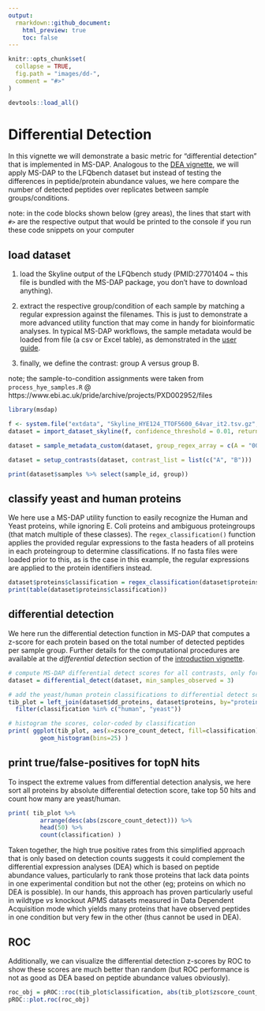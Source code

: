 ```yaml
---
output: 
  rmarkdown::github_document:
    html_preview: true
    toc: false
---
```


```r
knitr::opts_chunk$set(
  collapse = TRUE,
  fig.path = "images/dd-",
  comment = "#>"
)
```

```r
devtools::load_all()
```


# Differential Detection

In this vignette we will demonstrate a basic metric for "differential detection" that is implemented in MS-DAP. Analogous to the [DEA vignette](differential_expression_analysis.md), we will apply MS-DAP to the LFQbench dataset but instead of testing the differences in peptide/protein abundance values, we here compare the number of detected peptides over replicates between sample groups/conditions.

note: in the code blocks shown below (grey areas), the lines that start with `#> ` are the respective output that would be printed to the console if you run these code snippets on your computer


## load dataset

1. load the Skyline output of the LFQbench study (PMID:27701404 ~ this file is bundled with the MS-DAP package, you don't have to download anything).

2. extract the respective group/condition of each sample by matching a regular expression against the filenames. This is just to demonstrate a more advanced utility function that may come in handy for bioinformatic analyses. In typical MS-DAP workflows, the sample metadata would be loaded from file (a csv or Excel table), as demonstrated in the [user guide](userguide.md).

3. finally, we define the contrast: group A versus group B.


note; the sample-to-condition assignments were taken from `process_hye_samples.R`  @  https://www.ebi.ac.uk/pride/archive/projects/PXD002952/files

```r
library(msdap)

f <- system.file("extdata", "Skyline_HYE124_TTOF5600_64var_it2.tsv.gz", package = "msdap")
dataset = import_dataset_skyline(f, confidence_threshold = 0.01, return_decoys = F, acquisition_mode = "dia")

dataset = sample_metadata_custom(dataset, group_regex_array = c(A = "007|009|011", B = "008|010|012") )

dataset = setup_contrasts(dataset, contrast_list = list(c("A", "B")))

print(dataset$samples %>% select(sample_id, group))
```


## classify yeast and human proteins

We here use a MS-DAP utility function to easily recognize the Human and Yeast proteins, while ignoring E. Coli proteins and ambiguous proteingroups (that match multiple of these classes). The `regex_classification()` function applies the provided regular expressions to the fasta headers of all proteins in each proteingroup to determine classifications. If no fasta files were loaded prior to this, as is the case in this example, the regular expressions are applied to the protein identifiers instead.

```r
dataset$proteins$classification = regex_classification(dataset$proteins$fasta_headers, regex=c(human="_HUMA", yeast="_YEAS", ecoli="_ECOL"))
print(table(dataset$proteins$classification))
```


## differential detection

We here run the differential detection function in MS-DAP that computes a z-score for each protein based on the total number of detected peptides per sample group. Further details for the computational procedures are available at the _differential detection_ section of the [introduction vignette](intro.md).


```r
# compute MS-DAP differential detect scores for all contrasts, only for proteins that were observed in at least 3 samples in either sample group/condition
dataset = differential_detect(dataset, min_samples_observed = 3)

# add the yeast/human protein classifications to differential detect score tibble and filter to only keep human and yeast proteins
tib_plot = left_join(dataset$dd_proteins, dataset$proteins, by="protein_id") %>%
  filter(classification %in% c("human", "yeast"))

# histogram the scores, color-coded by classification
print( ggplot(tib_plot, aes(x=zscore_count_detect, fill=classification)) + 
         geom_histogram(bins=25) )
```


## print true/false-positives for topN hits

To inspect the extreme values from differential detection analysis, we here sort all proteins by absolute differential detection score, take top 50 hits and count how many are yeast/human. 

```r
print( tib_plot %>% 
         arrange(desc(abs(zscore_count_detect))) %>% 
         head(50) %>% 
         count(classification) )
```


Taken together, the high true positive rates from this simplified approach that is only based on detection counts suggests it could complement the differential expression analyses (DEA) which is based on peptide abundance values, particularly to rank those proteins that lack data points in one experimental condition but not the other (eg; proteins on which no DEA is possible). In our hands, this approach has proven particularly useful in wildtype _vs_ knockout APMS datasets measured in Data Dependent Acquisition mode which yields many proteins that have observed peptides in one condition but very few in the other (thus cannot be used in DEA).


## ROC

Additionally, we can visualize the differential detection z-scores by ROC to show these scores are much better than random (but ROC performance is not as good as DEA based on peptide abundance values obviously).

```r
roc_obj = pROC::roc(tib_plot$classification, abs(tib_plot$zscore_count_detect), levels=c("human", "yeast"), direction="<")
pROC::plot.roc(roc_obj)
```
